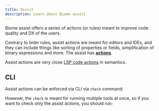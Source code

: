 ```yaml
---
title: Assist
description: Learn about Biome assist
---
```



Biome assist offers a series of actions (or rules) meant to improve code quality and DX of the users.

Contrary to linter rules, assist actions are meant for editors and IDEs, and they can include things like sorting of properties or fields, simplification of binary expressions and more. The assist has **[<NumberOfRules /> actions](/assist/actions)**.

Assist actions are very close [LSP code actions](https://microsoft.github.io/language-server-protocol/specifications/lsp/3.17/specification/#codeActionKind) in semantics.

## CLI

Assist actions can be enforced via CLI via `check` command:

<PackageManagerBiomeCommand command="check" />

However, the `check` is meant for running multiple tools at once, so if you want to check only the assist actions, you should run:

<PackageManagerBiomeCommand command="check --formatter-enabled=false --linter-enabled=false --organize-imports-enabled=false" />